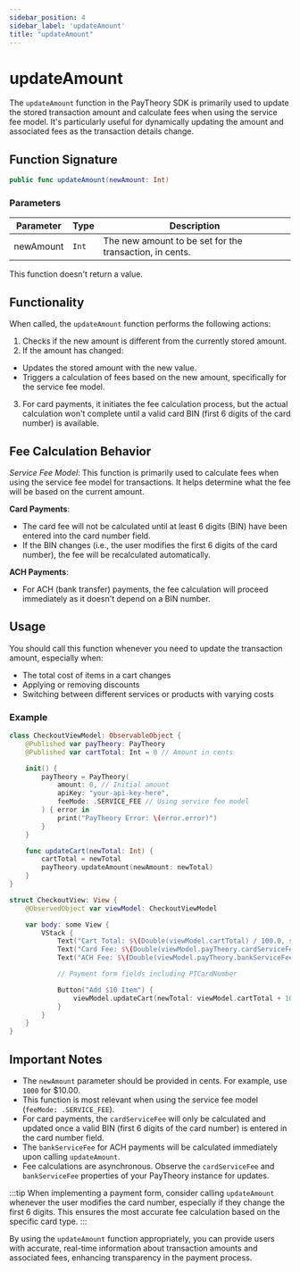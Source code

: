 ```yaml
---
sidebar_position: 4
sidebar_label: 'updateAmount'
title: "updateAmount"
---
```


# updateAmount

The `updateAmount` function in the PayTheory SDK is primarily used to update the stored transaction amount and calculate fees when using the service fee model. It's particularly useful for dynamically updating the amount and associated fees as the transaction details change.

## Function Signature

```swift
public func updateAmount(newAmount: Int)
```

### Parameters

| Parameter | Type | Description |
|-----------|------|-------------|
| newAmount | `Int` | The new amount to be set for the transaction, in cents. |

This function doesn't return a value.

## Functionality

When called, the `updateAmount` function performs the following actions:

1. Checks if the new amount is different from the currently stored amount.
2. If the amount has changed:
- Updates the stored amount with the new value.
- Triggers a calculation of fees based on the new amount, specifically for the service fee model.
3. For card payments, it initiates the fee calculation process, but the actual calculation won't complete until a valid card BIN (first 6 digits of the card number) is available.

## Fee Calculation Behavior

*Service Fee Model*: This function is primarily used to calculate fees when using the service fee model for transactions. It helps determine what the fee will be based on the current amount.

**Card Payments**:
- The card fee will not be calculated until at least 6 digits (BIN) have been entered into the card number field.
- If the BIN changes (i.e., the user modifies the first 6 digits of the card number), the fee will be recalculated automatically.

**ACH Payments**:
- For ACH (bank transfer) payments, the fee calculation will proceed immediately as it doesn't depend on a BIN number.

## Usage

You should call this function whenever you need to update the transaction amount, especially when:

- The total cost of items in a cart changes
- Applying or removing discounts
- Switching between different services or products with varying costs

### Example

```swift
class CheckoutViewModel: ObservableObject {
    @Published var payTheory: PayTheory
    @Published var cartTotal: Int = 0 // Amount in cents

    init() {
        payTheory = PayTheory(
            amount: 0, // Initial amount
            apiKey: "your-api-key-here",
            feeMode: .SERVICE_FEE // Using service fee model
        ) { error in
            print("PayTheory Error: \(error.error)")
        }
    }

    func updateCart(newTotal: Int) {
        cartTotal = newTotal
        payTheory.updateAmount(newAmount: newTotal)
    }
}

struct CheckoutView: View {
    @ObservedObject var viewModel: CheckoutViewModel

    var body: some View {
        VStack {
            Text("Cart Total: $\(Double(viewModel.cartTotal) / 100.0, specifier: "%.2f")")
            Text("Card Fee: $\(Double(viewModel.payTheory.cardServiceFee ?? 0) / 100.0, specifier: "%.2f")")
            Text("ACH Fee: $\(Double(viewModel.payTheory.bankServiceFee ?? 0) / 100.0, specifier: "%.2f")")

            // Payment form fields including PTCardNumber

            Button("Add $10 Item") {
                viewModel.updateCart(newTotal: viewModel.cartTotal + 1000)
            }
        }
    }
}
```

## Important Notes

- The `newAmount` parameter should be provided in cents. For example, use `1000` for $10.00.
- This function is most relevant when using the service fee model (`feeMode: .SERVICE_FEE`).
- For card payments, the `cardServiceFee` will only be calculated and updated once a valid BIN (first 6 digits of the card number) is entered in the card number field.
- The `bankServiceFee` for ACH payments will be calculated immediately upon calling `updateAmount`.
- Fee calculations are asynchronous. Observe the `cardServiceFee` and `bankServiceFee` properties of your PayTheory instance for updates.

:::tip
When implementing a payment form, consider calling `updateAmount` whenever the user modifies the card number, especially if they change the first 6 digits. This ensures the most accurate fee calculation based on the specific card type.
:::

By using the `updateAmount` function appropriately, you can provide users with accurate, real-time information about transaction amounts and associated fees, enhancing transparency in the payment process.
